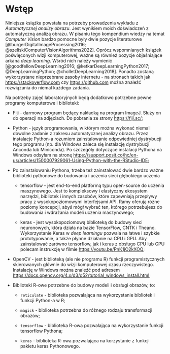 # Wstęp {.unnumbered}

Niniejsza książka powstała na potrzeby prowadzenia wykładu z *Automatycznej analizy obrazu*.
Jest wynikiem moich doświadczeń z automatyczną analizą obrazu.
W pisaniu tego kompendium wiedzy na temat *Computer Vision* bardzo pomocne były dwie pozycje literaturowe [@burgerDigitalImageProcessing2016; @szeliskiComputerVisionAlgorithms2022].
Oprócz wspomnianych książek poświęconych wizji komputerowej, ważne są również pozycje objaśniające arkana *deep learning*.
Wśród nich należy wymienić [@goodfellowDeepLearning2016; @ketkarDeepLearningPython2017; @DeepLearningPython; @cholletDeepLearning2018].
Ponadto zostaną wykorzystane nieprzebrane zasoby internetu - na stronach takich jak <https://stackoverflow.com> czy <https://github.com> można znaleźć rozwiązania do niemal każdego zadania.

Na potrzeby zajęć laboratoryjnych będą dodatkowo potrzebne pewne programy komputerowe i biblioteki:

-   Fiji - darmowy program będący nakładką na program ImageJ.
    Służy on do operacji na zdjęciach.
    Do pobrania ze strony <https://fiji.sc/>;

-   Python - język programowania, w którym można wykonać niemal dowolne zadanie z zakresu automatycznej analizy obrazu.
    Przez instalacje Python-a rozumiem zainstalowanie odpowiedniej dystrybucji tego programu (np. dla Windows zaleca się instalację dystrybucji Anconda lub Miniconda).
    Po szczegóły dotyczące instalacji Pythona na Windows odsyłam na stronę <https://support.posit.co/hc/en-us/articles/1500007929061-Using-Python-with-the-RStudio-IDE>;

-   Po zainstalowaniu Pythona, trzeba też zainstalować dwie bardzo ważne biblioteki pythonowe do budowania i uczenia sieci głębokiego uczenia

    -   tensorflow - jest end-to-end platformą typu open-source do uczenia maszynowego.
        Jest to kompleksowy i elastyczny ekosystem narzędzi, bibliotek i innych zasobów, które zapewniają przepływy pracy z wysokopoziomowymi interfejsami API.
        Ramy oferują różne poziomy koncepcji, abyś mógł wybrać ten, którego potrzebujesz do budowania i wdrażania modeli uczenia maszynowego;

    -   keras - jest wysokopoziomową biblioteką do budowy sieci neuronowych, która działa na bazie TensorFlow, CNTK i Theano.
        Wykorzystanie Keras w *deep learningu* pozwala na łatwe i szybkie prototypowanie, a także płynne działanie na CPU i GPU.
        Aby zainstalować zarówno tensorflow, jak i keras z obsługo CPU lub GPU polecam instrukcję w filmie <https://youtu.be/PnK1jO2kXOQ>;

-   OpenCV - jest biblioteką (ale nie programu R) funkcji programistycznych skierowanych głównie do wizji komputerowej czasu rzeczywistego.
    Instalację w Windows można znaleźć pod adresem <https://docs.opencv.org/4.x/d3/d52/tutorial_windows_install.html>;

-   Biblioteki R-owe potrzebne do budowy modeli i obsługi obrazów, to:

    -   `reticulate` - biblioteka pozwalająca na wykorzystanie bibliotek i funkcji Python-a w R;

    -   `magick` - biblioteka potrzebna do różnego rodzaju transformacji obrazów;

    -   `tensorflow` - biblioteka R-owa pozwalająca na wykorzystanie funkcji tensorflow Pythona;

    -   `keras` - biblioteka R-owa pozwalająca na korzystanie z funkcji pakietu keras Pythonowego.
